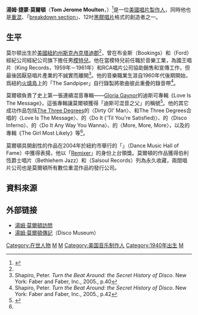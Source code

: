 '''湯姆·捷蒙·莫爾頓'''（'''Tom Jerome Moulton'''，{{bd|1940年|11月29日}}）<ref name="AMG">{{cite web |url={{Allmusic|class=artist|id=p107949/biography|pure_url=yes}}|title=Tom Moulton|author=Andy Kellman |publisher=Allmusic |accessdate=November 22, 2011}}</ref>是一位[[美國|美國]][[唱片製作人|唱片製作人]]，同時他也是[[重混|重混]]、「[[Break_(音樂)|breakdown section]]」、12吋[[黑膠唱片|黑膠唱片]]格式的創造者之一。

== 生平 ==
莫尔顿出生於[[美國|美國]][[紐約州|紐約州]][[斯克內克塔迪郡|斯克內克塔迪郡]]<ref name="AMG"/>，曾在布金斯（Bookings）和{{link-en|福特模特兒|Ford Models}}（Ford）經紀公司經紀公司旗下擔任男[[模特兒|模特兒]]。他在當模特兒前任職於音樂工業，為國王唱片（King Records，1959年－1961年）和RCA唱片公司協助銷售和宣傳工作，但最後因厭惡唱片產業的不誠實而離開<ref name="beat2">Shapiro, Peter. ''Turn the Beat Around: the Secret History of Disco''.  New York: Faber and Faber, Inc., 2005., p.40</ref>。他的音樂職業生涯自1960年代後期開始，爲紐約[[火燒島_(紐約)|火燒島]]上的「The Sandpiper」自行錄製將歌曲彼此重疊的錄音帶<ref name="beat">Shapiro, Peter.  ''Turn the Beat Around: the Secret History of Disco''.  New York: Faber and Faber, Inc., 2005., p.42</ref>。

莫爾頓負責了史上第一張連續混音專輯——[[Gloria_Gaynor|Gloria Gaynor]]的迪斯可專輯《Love Is The Message》，這張專輯讓莫爾頓獲得「迪斯可混音之父」的稱號<ref>{{cite web |url= http://www.discomusic.com/people-more/39_0_11_0_C |title= Meco Monardo and the Disco Sound of the 1970s |accessdate= 2007-12-12 |format=  |work= DiscoMusic.com |deadurl= yes |archiveurl= https://archive.is/20120728175916/http://www.discomusic.com/people-more/39_0_11_0_C |archivedate= 2012-07-28 }}</ref>。他的其它成功作品包括[[The_Three_Degrees|The Three Degrees]]的〈Dirty Ol' Man〉、{{link-en|MFSB|MFSB}}和The Three Degrees合唱的〈Love Is The Message〉、{{link-en|B.T. Express|B.T. Express}}的〈Do It ('Til You're Satisfied)〉、{{link-en|The Trammps|The Trammps}}的〈Disco Inferno〉、{{link-en|The People's Choice|The People's Choice}}的〈Do It Any Way You Wanna〉、{{link-en|Andrea True|Andrea True}}的〈More, More, More〉，以及{{link-en|Claudja Barry|Claudja Barry}}的專輯《The Girl Most Likely》等<ref name="AMG"/>。

莫爾頓具開創性的作品在2004年於紐約市舉行的「{{link-en|舞曲名人堂|Dance Music Hall of Fame}}」（Dance Music Hall of Fame）中獲得表揚，他以「[[重混|Remixer]]」的身份上台領獎。莫爾頓的作品獲得伯利恆爵士唱片（Bethlehem Jazz）和{{link-en|沙爾索唱片|Salsoul Records}}（Salsoul Records）列為永久收藏，兩間唱片公司也是莫爾頓所有數位重混作品的發行公司。

== 資料來源 ==
{{reflist}}

== 外部链接 ==
* [http://www.disco-disco.com/tributes/tom.shtml 湯姆·莫爾頓訪問] {{Wayback|url=http://www.disco-disco.com/tributes/tom.shtml |date=20210416201545 }}
* [https://web.archive.org/web/20080209203201/http://www.discomuseum.com/TomMoulton.html 湯姆·莫爾頓傳記]（Disco Museum）

{{Authority control}}
{{DEFAULTSORT:Moulton, Tom}}
[[Category:在世人物|Category:在世人物]]
[[Category:紐約市人|M]]
[[Category:音訊工程師|M]]
[[Category:美国音乐制作人|Category:美国音乐制作人]]
[[Category:1940年出生|Category:1940年出生]]
[[Category:混音師|M]]